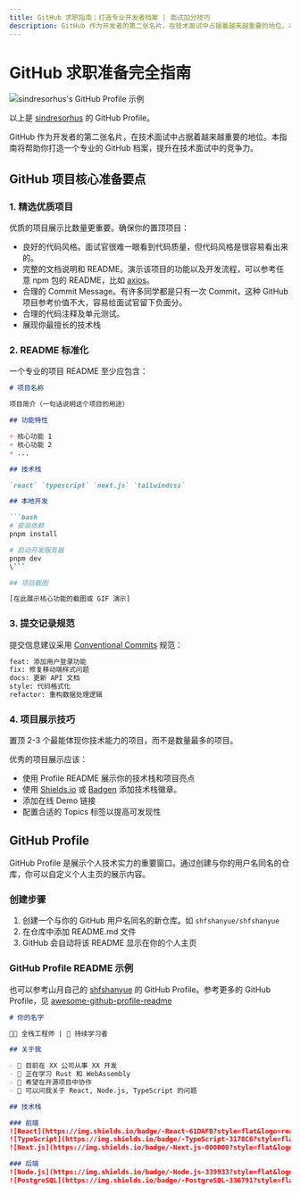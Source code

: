 ```yaml
---
title: GitHub 求职指南：打造专业开发者档案 | 面试加分技巧
description: GitHub 作为开发者的第二张名片，在技术面试中占据着越来越重要的地位。本指南详细介绍如何打造专业的 GitHub 档案，包括项目展示、README 编写、提交记录规范和个人主页设置等关键要素，帮助你在技术面试中脱颖而出，提升求职竞争力。
---
```



# GitHub 求职准备完全指南

![sindresorhus's GitHub Profile 示例](https://static.shanyue.tech/images/24-11-06/clipboard-6407.74a15d.webp)

以上是 [sindresorhus](https://github.com/sindresorhus) 的 GitHub Profile。

GitHub 作为开发者的第二张名片，在技术面试中占据着越来越重要的地位。本指南将帮助你打造一个专业的 GitHub 档案，提升在技术面试中的竞争力。

## GitHub 项目核心准备要点

### 1. 精选优质项目

优质的项目展示比数量更重要。确保你的置顶项目：

+ 良好的代码风格。面试官很难一眼看到代码质量，但代码风格是很容易看出来的。
+ 完整的文档说明和 README。演示该项目的功能以及开发流程，可以参考任意 npm 包的 README，比如 [axios](https://github.com/axios/axios)。
+ 合理的 Commit Message。有许多同学都是只有一次 Commit，这种 GitHub 项目参考价值不大，容易给面试官留下负面分。
+ 合理的代码注释及单元测试。
+ 展现你最擅长的技术栈

### 2. README 标准化

一个专业的项目 README 至少应包含：

``` markdown
# 项目名称

项目简介（一句话说明这个项目的用途）

## 功能特性

+ 核心功能 1
+ 核心功能 2
+ ...

## 技术栈

`react` `typescript` `next.js` `tailwindcss`

## 本地开发

```bash
# 安装依赖
pnpm install

# 启动开发服务器
pnpm dev
\```

## 项目截图

[在此展示核心功能的截图或 GIF 演示]

```

### 3. 提交记录规范

提交信息建议采用 [Conventional Commits](https://www.conventionalcommits.org/) 规范：

``` bash
feat: 添加用户登录功能
fix: 修复移动端样式问题
docs: 更新 API 文档
style: 代码格式化
refactor: 重构数据处理逻辑
```

### 4. 项目展示技巧

<Callout emoji="👾">
  置顶 2-3 个最能体现你技术能力的项目，而不是数量最多的项目。
</Callout>

优秀的项目展示应该：

+ 使用 Profile README 展示你的技术栈和项目亮点
+ 使用 [Shields.io](https://shields.io/) 或 [Badgen](https://badgen.net/) 添加技术栈徽章。
+ 添加在线 Demo 链接
+ 配置合适的 Topics 标签以提高可发现性

## GitHub Profile

GitHub Profile 是展示个人技术实力的重要窗口。通过创建与你的用户名同名的仓库，你可以自定义个人主页的展示内容。

### 创建步骤

1. 创建一个与你的 GitHub 用户名同名的新仓库。如 `shfshanyue/shfshanyue`
2. 在仓库中添加 README.md 文件
3. GitHub 会自动将该 README 显示在你的个人主页

### GitHub Profile README 示例

也可以参考山月自己的 [shfshanyue](https://github.com/shfshanyue) 的 GitHub Profile。参考更多的 GitHub Profile，见 [awesome-github-profile-readme](https://github.com/abhisheknaiidu/awesome-github-profile-readme)

```markdown
# 你的名字

👨‍💻 全栈工程师 | 🌱 持续学习者

## 关于我

- 🔭 目前在 XX 公司从事 XX 开发
- 🌱 正在学习 Rust 和 WebAssembly
- 👯 希望在开源项目中协作
- 💬 可以问我关于 React, Node.js, TypeScript 的问题

## 技术栈

### 前端
![React](https://img.shields.io/badge/-React-61DAFB?style=flat&logo=react&logoColor=black)
![TypeScript](https://img.shields.io/badge/-TypeScript-3178C6?style=flat&logo=typescript&logoColor=white)
![Next.js](https://img.shields.io/badge/-Next.js-000000?style=flat&logo=next.js&logoColor=white)

### 后端
![Node.js](https://img.shields.io/badge/-Node.js-339933?style=flat&logo=node.js&logoColor=white)
![PostgreSQL](https://img.shields.io/badge/-PostgreSQL-336791?style=flat&logo=postgresql&logoColor=white)
```
